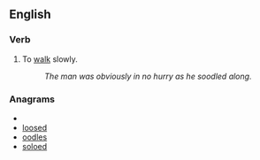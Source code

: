 ==English==

===Verb===
{{en-verb|soodl|es}}

# To [[walk]] slowly.
#:''The man was obviously in no hurry as he soodled along.''

===Anagrams===
* {{alphagram|deloos}}
* [[loosed#English|loosed]]
* [[oodles#English|oodles]]
* [[soloed#English|soloed]]